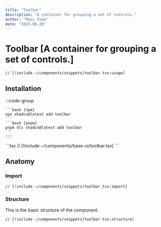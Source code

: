 ```yaml
---
title: "Toolbar"
description: "A container for grouping a set of controls."
author: "Muni Team"
date: "2025-09-28"
---
```



# Toolbar [A container for grouping a set of controls.]

<CodePreviewBlock>
<ToolbarComponent />

```tsx
// [!include ~/components/snippets/toolbar.tsx:usage]
```

</CodePreviewBlock>

## Installation

<Tabs>
  <TabsItem value="cli" label="CLI">
    :::code-group 

    ```bash [npm] 
    npx shadcn@latest add toolbar 
    ``` 
    ```bash [pnpm] 
    pnpm dlx shadcn@latest add toolbar 
    ``` 
    :::
  </TabsItem>
  <TabsItem value="manual" label="MANUAL">
    ```tsx 
    // [!include ~/components/base-ui/toolbar.tsx] 
    ```
  </TabsItem>
</Tabs>

## Anatomy

### Import

```tsx
// [!include ~/components/snippets/toolbar.tsx:import]
```

### Structure

This is the basic structure of the component.

```tsx
// [!include ~/components/snippets/toolbar.tsx:structure]
```